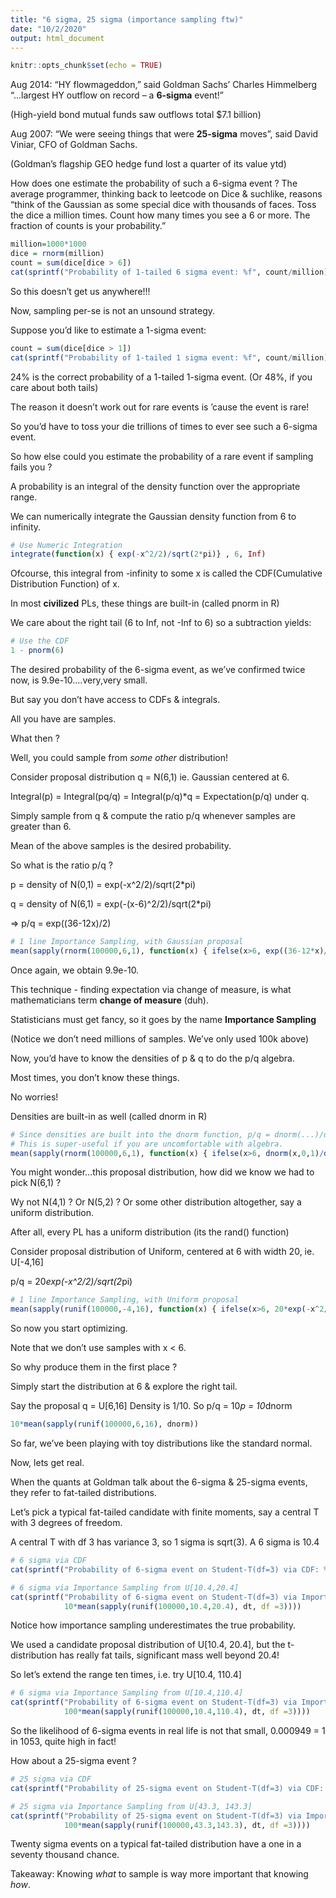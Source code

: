 ```yaml
---
title: "6 sigma, 25 sigma (importance sampling ftw)"
date: "10/2/2020"
output: html_document
---
```


```r
knitr::opts_chunk$set(echo = TRUE)
```
Aug 2014:
"HY flowmageddon," said Goldman Sachs' Charles Himmelberg "...largest HY outflow on record – a **6-sigma** event!"

(High-yield bond mutual funds saw outflows total $7.1 billion)

Aug 2007:
“We  were  seeing  things  that  were  **25-sigma** moves", said David Viniar, CFO of Goldman Sachs.

(Goldman’s flagship GEO  hedge  fund  lost  a quarter of  its  value ytd)

How does one estimate the probability of such a 6-sigma event ?
The average programmer, thinking back to leetcode on Dice & suchlike, reasons "think of the Gaussian as some special dice with thousands of faces. Toss the dice a million times. Count how many times you see a 6 or more. The fraction of counts is your probability."
```r
million=1000*1000
dice = rnorm(million)
count = sum(dice[dice > 6])
cat(sprintf("Probability of 1-tailed 6 sigma event: %f", count/million))
```
So this doesn't get us anywhere!!!

Now, sampling per-se is not an unsound strategy.

Suppose you'd like to estimate a 1-sigma event:
```r
count = sum(dice[dice > 1])
cat(sprintf("Probability of 1-tailed 1 sigma event: %f", count/million))
```
24% is the correct probability of a 1-tailed 1-sigma event. (Or 48%, if you care about both tails)

The reason it doesn't work out for rare events is 'cause the event is rare! 

So you'd have to toss your die trillions of times to ever see such a 6-sigma event.

So how else could you estimate the probability of a rare event if sampling fails you ?

A probability is an integral of the density function over the appropriate range.

We can numerically integrate the Gaussian density function from 6 to infinity.
```r
# Use Numeric Integration
integrate(function(x) { exp(-x^2/2)/sqrt(2*pi)} , 6, Inf)
```

Ofcourse, this integral from -infinity to some x is called the CDF(Cumulative Distribution Function) of x.

In most **civilized** PLs, these things are built-in (called pnorm in R)

We care about the right tail (6 to Inf, not -Inf to 6) so a subtraction yields:
```r
# Use the CDF
1 - pnorm(6) 
```
The desired probability of the 6-sigma event, as we've confirmed twice now, is 9.9e-10....very,very small.

But say you don't have access to CDFs & integrals. 

All you have are samples. 

What then ?

Well, you could sample from *some other* distribution!

Consider proposal distribution q = N(6,1) ie. Gaussian centered at 6.

Integral(p) = Integral(pq/q) = Integral(p/q)*q = Expectation(p/q) under q.

Simply sample from q & compute the ratio p/q whenever samples are greater than 6.

Mean of the above samples is the desired probability.

So what is the ratio p/q ?

p = density of N(0,1) = exp(-x^2/2)/sqrt(2*pi)

q = density of N(6,1) = exp(-(x-6)^2/2)/sqrt(2*pi)

=> p/q = exp((36-12x)/2)
```r
# 1 line Importance Sampling, with Gaussian proposal
mean(sapply(rnorm(100000,6,1), function(x) { ifelse(x>6, exp((36-12*x)/2),0) }))
```
Once again, we obtain 9.9e-10.

This technique - finding expectation via change of measure, is what mathematicians term **change of measure** (duh).

Statisticians must get fancy, so it goes by the name **Importance Sampling**

(Notice we don't need millions of samples. We've only used 100k above)

Now, you'd have to know the densities of p & q to do the p/q algebra.

Most times, you don't know these things.

No worries!

Densities are built-in as well (called dnorm in R)
```r
# Since densities are built into the dnorm function, p/q = dnorm(...)/dnorm(...)
# This is super-useful if you are uncomfortable with algebra. 
mean(sapply(rnorm(100000,6,1), function(x) { ifelse(x>6, dnorm(x,0,1)/dnorm(x,6,1),0) }))
```
You might wonder...this proposal distribution, how did we know we had to pick N(6,1) ?

Wy not N(4,1) ? Or N(5,2) ? Or some other distribution altogether, say a uniform distribution.

After all, every PL has a uniform distribution (its the rand() function)

Consider proposal distribution of Uniform, centered at 6 with width 20, ie. U[-4,16]

p/q = 20*exp(-x^2/2)/sqrt(2*pi)
```r
# 1 line Importance Sampling, with Uniform proposal
mean(sapply(runif(100000,-4,16), function(x) { ifelse(x>6, 20*exp(-x^2/2)/sqrt(2*pi),0) }))
```
So now you start optimizing.

Note that we don't use samples with x < 6.

So why produce them in the first place ?

Simply start the distribution at 6 & explore the right tail.

Say the proposal q = U[6,16] Density is 1/10. So p/q = 10*p = 10*dnorm
```r
10*mean(sapply(runif(100000,6,16), dnorm))
```
So far, we've been playing with toy distributions like the standard normal.

Now, lets get real.

When the quants at Goldman talk about the 6-sigma & 25-sigma events, they refer to fat-tailed distributions.

Let's pick a typical fat-tailed candidate with finite moments, say a central T with 3 degrees of freedom.

A central T with df 3 has variance 3, so 1 sigma is sqrt(3). A 6 sigma is 10.4
```r
# 6 sigma via CDF
cat(sprintf("Probability of 6-sigma event on Student-T(df=3) via CDF: %f\n", 1-pt(10.4, df=3)))

# 6 sigma via Importance Sampling from U[10.4,20.4]
cat(sprintf("Probability of 6-sigma event on Student-T(df=3) via Importance Sampling: %f\n", 
            10*mean(sapply(runif(100000,10.4,20.4), dt, df =3))))
```
Notice how importance sampling underestimates the true probability. 

We used a candidate proposal distribution of U[10.4, 20.4], but the t-distribution has really fat tails, significant mass well beyond 20.4! 

So let's extend the range ten times, i.e. try U[10.4, 110.4]
```r
# 6 sigma via Importance Sampling from U[10.4,110.4]
cat(sprintf("Probability of 6-sigma event on Student-T(df=3) via Importance Sampling: %f\n", 
            100*mean(sapply(runif(100000,10.4,110.4), dt, df =3))))
```
So the likelihood of 6-sigma events in real life is not that small, 0.000949 = 1 in 1053, quite high in fact!

How about a 25-sigma event ?
```r
# 25 sigma via CDF
cat(sprintf("Probability of 25-sigma event on Student-T(df=3) via CDF: %f\n", 1-pt(43.3, df=3)))

# 25 sigma via Importance Sampling from U[43.3, 143.3]
cat(sprintf("Probability of 25-sigma event on Student-T(df=3) via Importance Sampling: %f\n", 
            100*mean(sapply(runif(100000,43.3,143.3), dt, df =3))))
```
Twenty sigma events on a typical fat-tailed distribution have a one in a seventy thousand chance.

Takeaway: Knowing *what* to sample is way more important that knowing *how*.